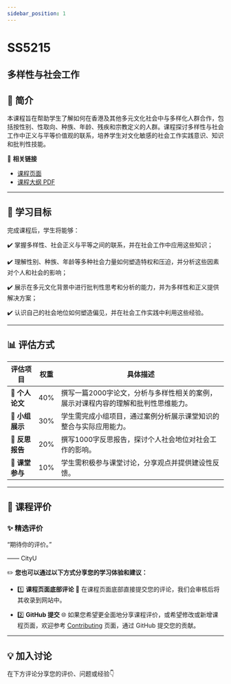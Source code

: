 ```yaml
---
sidebar_position: 1
---
```


# SS5215
## 多样性与社会工作

## **📘 简介**
本课程旨在帮助学生了解如何在香港及其他多元文化社会中与多样化人群合作，包括按性别、性取向、种族、年龄、残疾和宗教定义的人群。课程探讨多样性与社会工作中正义与平等价值观的联系，培养学生对文化敏感的社会工作实践意识、知识和批判性技能。

🔗 **相关链接**
- [课程页面](https://www.cityu.edu.hk/catalogue/pg/202425/course/SS5215.htm)
- [课程大纲 PDF](https://www.cityu.edu.hk/catalogue/pg/202425/course/SS5215.pdf)

---

## **🎯 学习目标**

完成课程后，学生将能够：

✔️ 掌握多样性、社会正义与平等之间的联系，并在社会工作中应用这些知识；

✔️ 理解性别、种族、年龄等多种社会力量如何塑造特权和压迫，并分析这些因素对个人和社会的影响；

✔️ 展示在多元文化背景中进行批判性思考和分析的能力，并为多样性和正义提供解决方案；

✔️ 认识自己的社会地位如何塑造偏见，并在社会工作实践中利用这些经验。

---

## **📊 评估方式**

| **评估项目**             | **权重** | **具体描述**                                                                                       |
|------------------------|---------|---------------------------------------------------------------------------------------------------|
| **📄 个人论文**          | 40%     | 撰写一篇2000字论文，分析与多样性相关的案例，展示对课程内容的理解和批判性思维能力。                                               |
| **🎤 小组展示**          | 30%     | 学生需完成小组项目，通过案例分析展示课堂知识的整合与实际应用能力。                                               |
| **📝 反思报告**          | 20%     | 撰写1000字反思报告，探讨个人社会地位对社会工作的影响。                                                     |
| **💬 课堂参与**          | 10%     | 学生需积极参与课堂讨论，分享观点并提供建设性反馈。                                                           |

---

## **💬 课程评价**

### ✨ **精选评价**
<div className={commentStyles.commentBox}>
    <p className={commentStyles.commentText}>
        “期待你的评价。”
    </p>
    <p className={commentStyles.commentAuthor}>—— CityU</p>
</div>

✏️ **您也可以通过以下方式分享您的学习体验和建议：**

- 1️⃣ **课程页面底部评论**
💬 在课程页面底部直接提交您的评论，我们会审核后将其收录到网站中。

- 2️⃣ **GitHub 提交**
🌐 如果您希望更全面地分享课程评价，或希望修改或新增课程页面，欢迎参考 [Contributing](https://penjc.github.io/cityU-navigator/contributing) 页面，通过 GitHub 提交您的贡献。

---

## **💡 加入讨论**

在下方评论分享您的评价、问题或经验👇
<Utterances />
